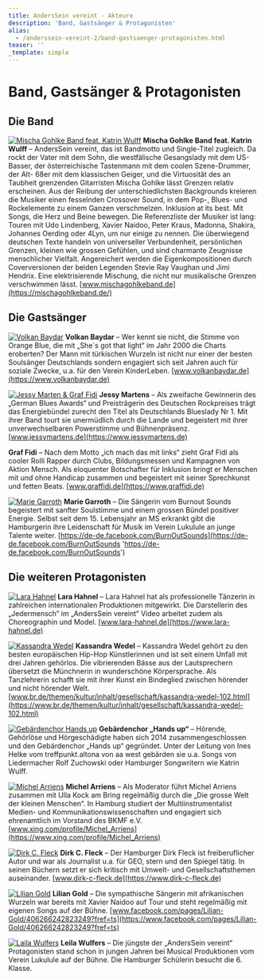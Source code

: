 ```yaml
---
title: AndersSein vereint - Akteure
description: 'Band, Gastsänger & Protagonisten'
alias:
  - /anderssein-vereint-2/band-gastsaenger-protagonisten.html
teaser: ''
_template: simple
---
```


# Band, Gastsänger & Protagonisten

## Die Band

[![Mischa Gohlke Band feat. Katrin Wulff](/media/2015/05/Mischa-Gohlke-Band-feat.-Katrin-Wulff-4a-_-Foto-by-Tom-Roeler-2.jpg 'Foto by Tom Roeler')](/media/2015/05/Mischa-Gohlke-Band-feat.-Katrin-Wulff-4a-_-Foto-by-Tom-Roeler-2.jpg) **Mischa Gohlke Band feat. Katrin Wulff** – AndersSein vereint, das ist Bandmotto und Single-Titel zugleich. Da rockt der Vater mit dem Sohn, die westfälische Gesangslady mit dem US-Basser, der österreichische Tastenmann mit dem coolen Szene-Drummer, der Alt- 68er mit dem klassischen Geiger, und die Virtuosität des an Taubheit grenzenden Gitarristen Mischa Gohlke lässt Grenzen relativ erscheinen. Aus der Reibung der unterschiedlichsten Backgrounds kreieren die Musiker einen fesselnden Crossover Sound, in dem Pop-, Blues- und Rockelemente zu einem Ganzen verschmelzen. Inklusion at its best. Mit Songs, die Herz und Beine bewegen. Die Referenzliste der Musiker ist lang: Touren mit Udo Lindenberg, Xavier Naidoo, Peter Kraus, Madonna, Shakira, Johannes Oerding oder 4Lyn, um nur einige zu nennen. Die überwiegend deutschen Texte handeln von universeller Verbundenheit, persönlichen Grenzen, kleinen wie grossen Gefühlen, und sind charmante Zeugnisse menschlicher Vielfalt. Angereichert werden die Eigenkompositionen durch Coverversionen der beiden Legenden Stevie Ray Vaughan und Jimi Hendrix. Eine elektrisierende Mischung, die nicht nur musikalische Grenzen verschwimmen lässt. [www.mischagohlkeband.de](https://mischagohlkeband.de/)

## Die Gastsänger

[![Volkan Baydar](/media/2015/05/Volkan-Baydar-_-Foto-by-Robin-Schmiedebach.jpg 'Foto by Robin Schmiedebach')](/media/2015/05/Volkan-Baydar-_-Foto-by-Robin-Schmiedebach.jpg) **Volkan Baydar** – Wer kennt sie nicht, die Stimme von Orange Blue, die mit „She´s got that light“ im Jahr 2000 die Charts eroberten? Der Mann mit türkischen Wurzeln ist nicht nur einer der besten Soulsänger Deutschlands sondern engagiert sich seit Jahren auch für soziale Zwecke, u.a. für den Verein KinderLeben. [www.volkanbaydar.de](https://www.volkanbaydar.de)

[![Jessy Marten & Graf Fidi](/media/2015/05/Favorit-_-Graf-Fidi-und-Jessy-Martens-_-DSCF7213-2.jpg 'Foto by Tom Roeler')](/media/2015/05/Favorit-_-Graf-Fidi-und-Jessy-Martens-_-DSCF7213-2.jpg) **Jessy Martens** – Als zweifache Gewinnerin des „German Blues Awards“ und Preisträgerin des Deutschen Rockpreises trägt das Energiebündel zurecht den Titel als Deutschlands Blueslady Nr 1. Mit ihrer Band tourt sie unermüdlich durch die Lande und begeistert mit ihrer unverwechselbaren Powerstimme und Bühnenpräsenz. [www.jessymartens.de](https://www.jessymartens.de)

**Graf Fidi** – Nach dem Motto „ich mach das mit links“ zieht Graf Fidi als cooler Rolli Rapper durch Clubs, Bildungsmessen und Kampagnen von Aktion Mensch. Als eloquenter Botschafter für Inklusion bringt er Menschen mit und ohne Handicap zusammen und begeistert mit seiner Sprechkunst und fetten Beats. [www.graffidi.de](https://www.graffidi.de)

[![Marie Garroth](/media/2015/05/MarieIMG_8302.jpg 'Foto by Tom Roeler')](/media/2015/05/MarieIMG_8302.jpg) **Marie Garroth** – Die Sängerin vom Burnout Sounds begeistert mit sanfter Soulstimme und einem grossen Bündel positiver Energie. Selbst seit dem 15. Lebensjahr an MS erkrankt gibt die Hamburgerin ihre Leidenschaft für Musik im Verein Lukulule an junge Talente weiter. [https://de-de.facebook.com/BurnOutSounds](https://de-de.facebook.com/BurnOutSounds 'https://de-de.facebook.com/BurnOutSounds')

## Die weiteren Protagonisten

[![Lara Hahnel](/media/2015/05/lara-130914-345-_-Foto-by-Nico-Pudimat.jpg 'Foto by Nico Pudimat')](/media/2015/05/lara-130914-345-_-Foto-by-Nico-Pudimat.jpg) **Lara Hahnel** – Lara Hahnel hat als professionelle Tänzerin in zahlreichen internationalen Produktionen mitgewirkt. Die Darstellerin des „Jedermensch“ im „AndersSein vereint“ Video arbeitet zudem als Choreographin und Model. [www.lara-hahnel.de](https://www.lara-hahnel.de)

[![Kassandra Wedel](/media/2015/05/Kassandra-Wedel-_-IMG_1392.jpg 'Kassandra Wedel')](/media/2015/05/Kassandra-Wedel-_-IMG_1392.jpg) **Kassandra Wedel** – Kassandra Wedel gehört zu den besten europäischen Hip-Hop Künstlerinnen und ist seit einem Unfall mit drei Jahren gehörlos. Die vibrierenden Bässe aus der Lautsprechern übersetzt die Münchnerin in wunderschöne Körpersprache. Als Tanzlehrerin schafft sie mit ihrer Kunst ein Bindeglied zwischen hörender und nicht hörender Welt. [www.br.de/themen/kultur/inhalt/gesellschaft/kassandra-wedel-102.html](https://www.br.de/themen/kultur/inhalt/gesellschaft/kassandra-wedel-102.html)

[![Gebärdenchor Hands up](/media/2015/05/GabaerdenChor-Hands-up_Gruppe_IMG_8466-_TR.jpg 'Foto by Tom Roeler')](/media/2015/05/GabaerdenChor-Hands-up_Gruppe_IMG_8466-_TR.jpg) **Gebärdenchor „Hands up“** – Hörende, Gehörlöse und Hörgeschädigte haben sich 2014 zusammengeschlossen und den Gebärdenchor „Hands up“ gegründet. Unter der Leitung von Ines Helke vom treffpunkt.altona von aa west gebärden sie u.a. Songs von Liedermacher Rolf Zuchowski oder Hamburger Songwritern wie Katrin Wulff.

[![Michel Arriens](/media/2015/05/MIchel-Arriens-_-selfmade.jpeg 'Michel Arriens')](/media/2015/05/MIchel-Arriens-_-selfmade.jpeg) **Michel Arriens** – Als Moderator führt Michel Arriens zusammen mit Ulla Kock am Bring regelmäßig durch die „Die grosse Welt der kleinen Menschen“. In Hamburg studiert der Multiinstrumentalist Medien- und Kommunikationswissenschaften und engagiert sich ehrenamtlich im Vorstand des BKMF e.V. [www.xing.com/profile/Michel_Arriens](https://www.xing.com/profile/Michel_Arriens)

[![Dirk C. Fleck](/media/2015/05/Dirk-Fleck2.jpg 'Foty by Will Esskuchen')](/media/2015/05/Dirk-Fleck2.jpg) **Dirk C. Fleck** – Der Hamburger Dirk Fleck ist freiberuflicher Autor und war als Journalist u.a. für GEO, stern und den Spiegel tätig. In seinen Büchern setzt er sich kritisch mit Umwelt- und Gesellschaftsthemen auseinander. [www.dirk-c-fleck.de](https://www.dirk-c-fleck.de)

[![Lilian Gold](/media/2015/05/Lilin-Gold-_-Online.jpg 'Lilian Gold')](/media/2015/05/Lilin-Gold-_-Online.jpg) **Lilian Gold** – Die sympathische Sängerin mit afrikanischen Wurzeln war bereits mit Xavier Naidoo auf Tour und steht regelmäßig mit eigenen Songs auf der Bühne. [www.facebook.com/pages/Lilian-Gold/406266242823249?fref=ts](https://www.facebook.com/pages/Lilian-Gold/406266242823249?fref=ts)

[![Laila Wulfers](/media/2015/05/Laila-31.03.2015.jpg 'Laila Wulfers')](/media/2015/05/Laila-31.03.2015.jpg) **Leila Wulfers** – Die jüngste der „AndersSein vereint“ Protagonisten stand schon in jungen Jahren bei Musical Produktionen vom Verein Lukulule auf der Bühne. Die Hamburger Schülerin besucht die 6. Klasse.
